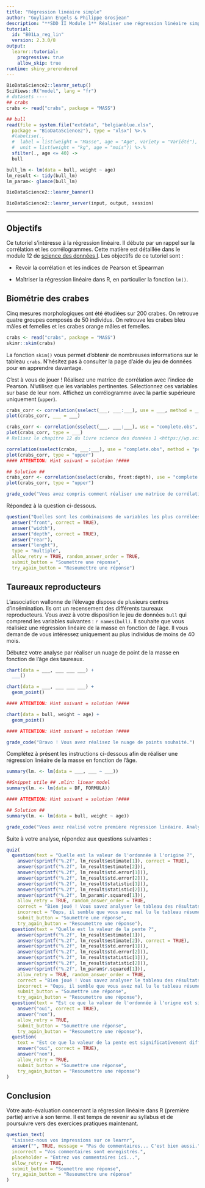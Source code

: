 ```yaml
---
title: "Régression linéaire simple"
author: "Guyliann Engels & Philippe Grosjean"
description: "**SDD II Module 1** Réaliser une régression linéaire simple dans R."
tutorial:
  id: "B01La_reg_lin"
  version: 2.3.0/8
output: 
  learnr::tutorial:
    progressive: true
    allow_skip: true
runtime: shiny_prerendered
---
```


```r
BioDataScience2::learnr_setup()
SciViews::R("model", lang = "fr")
# datasets ----
## crabs
crabs <- read("crabs", package = "MASS")

## bull
read(file = system.file("extdata", "belgianblue.xlsx",
  package = "BioDataScience2"), type = "xlsx") %>.%
  #labelise(.,
  #  label = list(weight = "Masse", age = "Age", variety = "Variété"),
  #  unit = list(weight = "kg", age = "mois")) %>.%
  sfilter(., age <= 40) ->
  bull

bull_lm <- lm(data = bull, weight ~ age)
lm_result <- tidy(bull_lm)
lm_param<- glance(bull_lm)
```

```r
BioDataScience2::learnr_banner()
```

```r
BioDataScience2::learnr_server(input, output, session)
```

------------------------------------------------------------------------

## Objectifs

Ce tutoriel s'intéresse à la régression linéaire. Il débute par un rappel sur la corrélation et les corrélogrammes. Cette matière est détaillée dans le module 12 de [science des données I](https://wp.sciviews.org/sdd-umons). Les objectifs de ce tutoriel sont :

-   Revoir la corrélation et les indices de Pearson et Spearman

-   Maîtriser la régression linéaire dans R, en particulier la fonction `lm()`.

## Biométrie des crabes

Cinq mesures morphologiques ont été étudiées sur 200 crabes. On retrouve quatre groupes composés de 50 individus. On retrouve les crabes bleu mâles et femelles et les crabes orange mâles et femelles.

```r
crabs <- read("crabs", package = "MASS")
skimr::skim(crabs)
```

La fonction `skim()` vous permet d'obtenir de nombreuses informations sur le tableau `crabs`. N'hésitez pas à consulter la page d'aide du jeu de données pour en apprendre davantage.

C'est à vous de jouer ! Réalisez une matrice de corrélation avec l'indice de Pearson. N'utilisez que les variables pertinentes. Sélectionnez ces variables sur base de leur nom. Affichez un corrélogramme avec la partie supérieure uniquement (`upper`).

```r
crabs_corr <- correlation(sselect(___, ___:___), use = ___, method = ___)
plot(crabs_corr, ___ = ___)
```

```r
crabs_corr <- correlation(sselect(___, ___:___), use = "complete.obs", method = "pearson")
plot(crabs_corr, type = ___)
# Relisez le chapitre 12 du livre science des données 1 <https://wp.sciviewg/sdd-umons/>
```

```r
correlation(sselect(crabs, ___:___), use = "complete.obs", method = "pearson")
plot(crabs_corr, type = "upper")
#### ATTENTION: Hint suivant = solution !####
```

```r
## Solution ##
crabs_corr <- correlation(sselect(crabs, front:depth), use = "complete.obs", method = "pearson")
plot(crabs_corr, type = "upper")
```

```r
grade_code("Vous avez compris comment réaliser une matrice de corrélation et un corrélogramme. Présenter une matrice de corrélation sous la forme d'un graphique, c'est quand même plus convivial.")
```

Répondez à la question ci-dessous.

```r
question("Quelles sont les combinaisons de variables les plus corrélées ? (sélectionnez donc les deux variables)",
  answer("front", correct = TRUE),
  answer("width"),
  answer("depth", correct = TRUE),
  answer("rear"),
  answer("lenght"),
  type = "multiple",
  allow_retry = TRUE, random_answer_order = TRUE, 
  submit_button = "Soumettre une réponse", 
  try_again_button = "Resoumettre une réponse")
```

## Taureaux reproducteurs

L'association wallonne de l'élevage dispose de plusieurs centres d'insémination. Ils ont un recensement des différents taureaux reproducteurs. Vous avez à votre disposition le jeu de données `bull` qui comprend les variables suivantes : `r names(bull)`. Il souhaite que vous réalisiez une régression linéaire de la masse en fonction de l'âge. Il vous demande de vous intéressez uniquement au plus individus de moins de 40 mois.

Débutez votre analyse par réaliser un nuage de point de la masse en fonction de l'âge des taureaux.

```r
chart(data = ___, ___ ___ ___) +
  ___()
```

```r
chart(data = ___, ___ ___ ___) +
  geom_point()

#### ATTENTION: Hint suivant = solution !####
```

```r
chart(data = bull, weight ~ age) +
  geom_point()

#### ATTENTION: Hint suivant = solution !####
```

```r
grade_code("Bravo ! Vous avez réalisez le nuage de points souhaité.")
```

Complétez à présent les instructions ci-dessous afin de réaliser une régression linéaire de la masse en fonction de l'âge.

```r
summary(lm. <- lm(data = ___, ___ ~ ___))
```

```r
##Snippet utile ## .mlin: linear model
summary(lm. <- lm(data = DF, FORMULA))

#### ATTENTION: Hint suivant = solution !####
```

```r
## Solution ##
summary(lm. <- lm(data = bull, weight ~ age))
```

```r
grade_code("Vous avez réalisé votre première régression linéaire. Analysez le résumé de ce model et répondez aux questions ci-dessous.")
```

Suite à votre analyse, répondez aux questions suivantes :

```r
quiz(
  question(text = "Quelle est la valeur de l'ordonnée à l'origine ?",
    answer(sprintf("%.2f", lm_result$estimate[1]), correct = TRUE),
    answer(sprintf("%.2f", lm_result$estimate[2])),
    answer(sprintf("%.2f", lm_result$std.error[1])),
    answer(sprintf("%.2f", lm_result$std.error[2])),
    answer(sprintf("%.2f", lm_result$statistic[1])),
    answer(sprintf("%.2f", lm_result$statistic[2])),
    answer(sprintf("%.2f", lm_param$r.squared[1])),
    allow_retry = TRUE, random_answer_order = TRUE,
    correct = "Bien joué ! Vous savez analyser le tableau des résultats.",
    incorrect = "Oups, il semble que vous avez mal lu le tableau résumé de la régression linéaire.",
    submit_button = "Soumettre une réponse", 
    try_again_button = "Resoumettre une réponse"),
  question(text = "Quelle est la valeur de la pente ?",
    answer(sprintf("%.2f", lm_result$estimate[1])),
    answer(sprintf("%.2f", lm_result$estimate[2]), correct = TRUE),
    answer(sprintf("%.2f", lm_result$std.error[1])),
    answer(sprintf("%.2f", lm_result$std.error[2])),
    answer(sprintf("%.2f", lm_result$statistic[1])),
    answer(sprintf("%.2f", lm_result$statistic[2])),
    answer(sprintf("%.2f", lm_param$r.squared[1])),
    allow_retry = TRUE, random_answer_order = TRUE,
    correct = "Bien joué ! Vous savez analyser le tableau des résultats.",
    incorrect = "Oups, il semble que vous avez mal lu le tableau résumé de la régression linéaire.",
    submit_button = "Soumettre une réponse", 
    try_again_button = "Resoumettre une réponse"),
  question(text = "Est ce que la valeur de l'ordonnée à l'origne est significativement différente de zéro au seuil alpha de 5% ?",
    answer("oui", correct = TRUE),
    answer("non"),
    allow_retry = TRUE,
    submit_button = "Soumettre une réponse", 
    try_again_button = "Resoumettre une réponse"),
  question(
    text = "Est ce que la valeur de la pente est significativement différente de zéro au seuil alpha de 5% ?",
    answer("oui", correct = TRUE),
    answer("non"),
    allow_retry = TRUE,
    submit_button = "Soumettre une réponse", 
    try_again_button = "Resoumettre une réponse")
)
```

## Conclusion

Votre auto-évaluation concernant la régression linéaire dans R (première partie) arrive à son terme. Il est temps de revenir au syllabus et de poursuivre vers des exercices pratiques maintenant.

```r
question_text(
  "Laissez-nous vos impressions sur ce learnr",
  answer("", TRUE, message = "Pas de commentaires... C'est bien aussi."),
  incorrect = "Vos commentaires sont enregistrés.",
  placeholder = "Entrez vos commentaires ici...",
  allow_retry = TRUE,
  submit_button = "Soumettre une réponse", 
  try_again_button = "Resoumettre une réponse"
)
```
